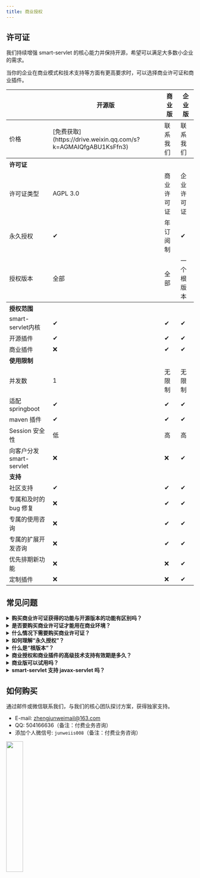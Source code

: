 ```yaml
---
title: 商业授权
---
```


<Gitee/>

## 许可证
我们持续增强 smart-servlet 的核心能力并保持开源，希望可以满足大多数小企业的需求。

当你的企业在商业模式和技术支持等方面有更高要求时，可以选择商业许可证和商业插件。

<table>
<thead>
<tr>
<th></th>
<th>开源版</th>
<th>商业版</th>
<th>企业版</th>
</tr>
</thead>
<tbody>
<tr>
<td>价格</td>
<td>[免费获取](https://drive.weixin.qq.com/s?k=AGMAIQfgABU1KsFfn3)</td>
<td>联系我们</td>
<td>联系我们</td>
</tr>
<tr>
<th colspan="4" style="text-align: left">许可证</th>
</tr>
<tr>
<td>许可证类型</td>
<td>AGPL 3.0</td>
<td>商业许可证</td>
<td>企业许可证</td>
</tr>
<tr>
<td>永久授权</td>
<td>✔</td>
<td>年订阅制</td>
<td>✔</td>
</tr>
<tr>
<td>授权版本</td>
<td>全部</td>
<td>全部</td>
<td>一个根版本  <a  title="比如从 1.0 到 1.x 全部获得授权，但不能从 1.x 到 2.x" href="javascript:void(0)"><Badge text="?" type="tip"/></a> </td>
</tr>
<tr>
<th colspan="4" style="text-align: left"><b>授权范围</b></th>
</tr>
<tr>
<td>smart-servlet内核</td>
<td>✔</td>
<td>✔</td>
<td>✔</td>
</tr>
<tr>
<td>开源插件</td>
<td>✔</td>
<td>✔</td>
<td>✔</td>
</tr>
<tr>
<td>商业插件</td>
<td>❌</td>
<td>✔</td>
<td>✔</td>
</tr>
<tr>
<td colspan="4" style="text-align: left"><b>使用限制</b></td>
</tr>
<tr>
    <td>并发数</td>
    <td>1</td>
    <td>无限制</td>
    <td>无限制</td>
</tr>
<tr>
<td>适配 springboot</td>
<td>✔</td>
<td>✔</td>
<td>✔</td>
</tr>
<tr>
<td>maven 插件</td>
<td>✔</td>
<td>✔</td>
<td>✔</td>
</tr>
<tr>
<td>Session 安全性</td>
<td>低</td>
<td>高</td>
<td>高</td>
</tr>
<tr>
<td>向客户分发 smart-servlet</td>
<td>❌</td>
<td>❌</td>
<td>✔</td>
</tr>
<tr>
<td colspan="4" style="text-align: left"><b>支持</b></td>
</tr>
<tr>
<td>社区支持</td>
<td>✔</td>
<td>✔</td>
<td>✔</td>
</tr>
<tr>
<td>专属和及时的 bug 修复</td>
<td>❌</td>
<td>✔</td>
<td>✔</td>
</tr>
<tr>
<td>专属的使用咨询</td>
<td>❌</td>
<td>✔</td>
<td>✔</td>
</tr>
<tr>
<td>专属的扩展开发咨询</td>
<td>❌</td>
<td>✔</td>
<td>✔</td>
</tr>
<tr>
<td>优先排期新功能</td>
<td>❌</td>
<td>❌</td>
<td>✔</td>
</tr>
<tr>
<td>定制插件</td>
<td>❌</td>
<td>❌</td>
<td>✔</td>
</tr>
</tbody>
</table>


## 常见问题
<details>
    <summary> <b>购买商业许可证获得的功能与开源版本的功能有区别吗？</b></summary>
    没有。商业许可证与开源许可证对应的代码完全相同。

    smart-servlet 采用 AGPL-3.0 与商业许可双重授权，你可以根据自己的需求来选择许可证类型。
</details>

<details>
    <summary> <b>是否要购买商业许可证才能用在商业环境？</b></summary>
    不是。smart-servlet 的内核和开源插件是 AGPL 3.0 协议，
    只要你遵循协议，并且保留 smart-servlet 版权信息和版本信息，就可以免费使用。
</details>



<details>
    <summary><b>什么情况下需要购买商业许可证？</b></summary>
    如果你有以下任何需求，则需要购买商业许可证：

    - 对 smart-servlet 的代码做了更改，或者扩展了自己的插件，但你不想将这些产出物以 AGPL 协议开源
    - 将 smart-servlet 集成到你的产品中，但不想将自己的产品以 AGPL 协议开源
    - 你希望获得 smart-servlet 团队的高级技术支持
</details>

<details>
    <summary><b>如何理解“永久授权”？</b></summary>
    没有过期时间，不需要按年付费，一旦你购买了商业许可证或者商业插件，就会获得当前根版本的永久授权，可以永久使用。
</details>

<details>
    <summary><b>什么是“根版本”？</b></summary>
    商业许可证和商业插件的许可范围为一个根版本，比如从 1.0 至 1.x 均获得授权。

    当需要跨根版本升级的时候，比如从 1.x 升级到 2.x，可以以 50% 折扣价格购买。
</details>


<details>
    <summary><b>商业授权和商业插件的高级技术支持有效期是多久？</b></summary>
    技术支持有效期为 6 个月。

    我们相信在这段时间内你的团队可以完全掌握该版本的使用，并验证该版本是否满足你的需求。
</details>

<details>
    <summary><b>商业版可以试用吗？</b></summary>
    可以。

    联系我们可获得运行时有效期 30 分钟的商业版。
</details>

<details>
    <summary><b>smart-servlet 支持 javax-servlet 吗？</b></summary>
    支持定制化服务。

    smart-servlet 起初便是源于 javax-servlet 4.0 规范。结合 smart-servlet 自身的产品定位，继续投入 javax-servlet 不利于项目发展。

    若有这方面需求的客户，可以尝试走定制化服务。
</details>





## 如何购买
通过邮件或微信联系我们，与我们的核心团队探讨方案，获得独家支持。

- E-mail: zhengjunweimail@163.com
- QQ: 504166636（备注：付费业务咨询）
- 添加个人微信号: `junweiis008`（备注：付费业务咨询）
<img src="https://smartboot.tech/img/qrcode/personal_wx.png" width="30%"/>